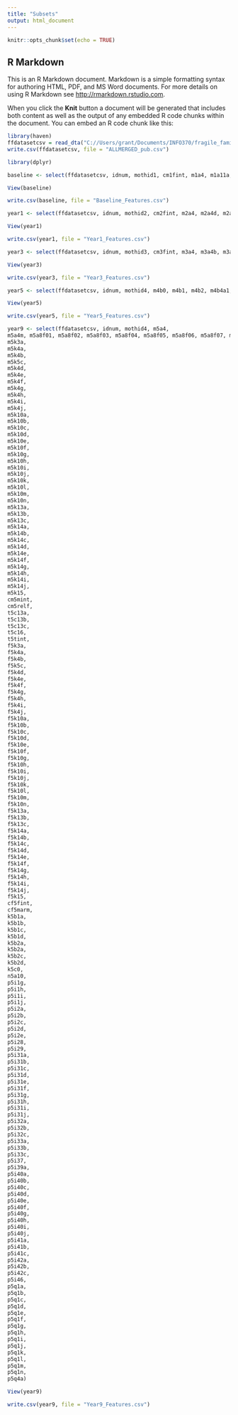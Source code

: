 ```yaml
---
title: "Subsets"
output: html_document
---
```


```r
knitr::opts_chunk$set(echo = TRUE)
```

## R Markdown

This is an R Markdown document. Markdown is a simple formatting syntax for authoring HTML, PDF, and MS Word documents. For more details on using R Markdown see <http://rmarkdown.rstudio.com>.

When you click the **Knit** button a document will be generated that includes both content as well as the output of any embedded R code chunks within the document. You can embed an R code chunk like this:

```r
library(haven)
ffdatasetcsv = read_dta("C://Users/grant/Documents/INFO370/fragile_families/ALLMERGED_pub.dta")
write.csv(ffdatasetcsv, file = "ALLMERGED_pub.csv")

library(dplyr)

baseline <- select(ffdatasetcsv, idnum, mothid1, cm1fint, m1a4, m1a11a, m1a11b, m1a11c, m1a11d, cm1age, cm1bsex, m1b2, m1b3, m1b11a, m1b22a, m1b11b, m1b22b, m1b11c, m1b22c, m1b11d, m1b22d, m1b13b, m1b25b, m1b13c, m1b25c, m1b16, m1b17, m1g2, m1g3, m1g4, fathid1, f1b5a, f1b11a, f1b22a, f1b5b, f1b11b, f1b22b, f1b5c, f1b11c, f1b22c, f1b5d, f1b11d, f1b22d, f1b13b, f1b13c, f1b16, f1b17, f1g3, f1g4, f1g2)

View(baseline)

write.csv(baseline, file = "Baseline_Features.csv")

```

```r
year1 <- select(ffdatasetcsv, idnum, mothid2, cm2fint, m2a4, m2a4d, m2a10, m2a11, cm2age, cm2b_age, m2b15, m2b18a, m2b18b, m2b18c, m2b18d, m2b18e, m2b18f, m2b18g, m2b18h, m2b19, m2b19a, mx2b20b, m2b21, m2b21a, m2c1, m2c1a, m2c2a, m2c2b1, m2c2b2, m2c2e, m2c2f, m2c3a, m2c3b, m2c3c, m2c3d, m2c3e, m2c3f, m2c3g, m2c3h, m2c3i, m2c3j, mx2c2c, m2c4)

View(year1)

write.csv(year1, file = "Year1_Features.csv")
```

```r
year3 <- select(ffdatasetcsv, idnum, mothid3, cm3fint, m3a4, m3a4b, m3a8c, m3a9, cm3age, cm3b_age, m3a4a, m3a4a1, m3a4a2, m3a4b, m3a9, m3b4a, m3b4c, m3b4d, m3b4e, m3b4f, m3b4b, m3b4m, m3b4g, m3b4h, m3b4i, m3b4k, m3b4k, m3b4l, m3b5, m3b5a, m3b7, m3b7a, m3c1, m3c1a, m3c2a, m3c2b1, m3c2b2, m3c2c, m3c2d, m3c3a, m3c3f, m3c3g, m3c3h, m3c3j, m3c3b, m3c3m, m3c4, m3c3c, m3c3d, m3c3e, m3c3i, m3c3k, m3c3l)

View(year3)

write.csv(year3, file = "Year3_Features.csv")

```

```r
year5 <- select(ffdatasetcsv, idnum, mothid4, m4b0, m4b1, m4b2, m4b4a1, m4b26a, m4b4a2, m4b26b, m4b4a3, m4b26c, m4b4a4, m4b26d, m4b4a5, m4b26e, m4b4a6, m4b26f, m4b4a7, m4b26g, m4b4a8, m4b26h, m4b5, m4b5a, m4b8, m4b8a, m4b8b, m4b27, m4b28a, m4b28b, m4b28c, m4c3a, m4c3b, m4c3c, m4c3d, m4c3e, m4c3f, m4c3g, m4c3h, m4c4, m4c4a, m4c5, m4c7a, m4c7b, m4c7c, m4c7d, m4c26a, m4c26b, m4c26c, m4c26d, m4i0e, m4j18, kind_a5, kind_a6, kind_a7, kind_b1a, kind_b1b, kind_b1c, kind_b1d, kind_b1e, kind_b1f, kind_b1g, kind_b1h, kind_b1i)

View(year5)

write.csv(year5, file = "Year5_Features.csv")
```

```r
year9 <- select(ffdatasetcsv, idnum, mothid4, m5a4,
m5a4m, m5a8f01, m5a8f02, m5a8f03, m5a8f04, m5a8f05, m5a8f06, m5a8f07, m5a8f08, m5a8f09, m5a8f10,
m5k3a,
m5k4a,
m5k4b,
m5k5c,
m5k4d,
m5k4e,
m5k4f,
m5k4g,
m5k4h,
m5k4i,
m5k4j,
m5k10a,
m5k10b,
m5k10c,
m5k10d,
m5k10e,
m5k10f,
m5k10g,
m5k10h,
m5k10i,
m5k10j,
m5k10k,
m5k10l,
m5k10m,
m5k10n,
m5k13a,
m5k13b,
m5k13c,
m5k14a,
m5k14b,
m5k14c,
m5k14d,
m5k14e,
m5k14f,
m5k14g,
m5k14h,
m5k14i,
m5k14j,
m5k15,
cm5mint,
cm5relf,
t5c13a,
t5c13b,
t5c13c,
t5c16,
t5tint,
f5k3a,
f5k4a,
f5k4b,
f5k5c,
f5k4d,
f5k4e,
f5k4f,
f5k4g,
f5k4h,
f5k4i,
f5k4j,
f5k10a,
f5k10b,
f5k10c,
f5k10d,
f5k10e,
f5k10f,
f5k10g,
f5k10h,
f5k10i,
f5k10j,
f5k10k,
f5k10l,
f5k10m,
f5k10n,
f5k13a,
f5k13b,
f5k13c,
f5k14a,
f5k14b,
f5k14c,
f5k14d,
f5k14e,
f5k14f,
f5k14g,
f5k14h,
f5k14i,
f5k14j,
f5k15,
cf5fint,
cf5marm,
k5b1a,
k5b1b,
k5b1c,
k5b1d,
k5b2a,
k5b2a,
k5b2c,
k5b2d,
k5c0,
n5a10,
p5i1g,
p5i1h,
p5i1i,
p5i1j,
p5i2a,
p5i2b,
p5i2c,
p5i2d,
p5i2e,
p5i28,
p5i29,
p5i31a,
p5i31b,
p5i31c,
p5i31d,
p5i31e,
p5i31f,
p5i31g,
p5i31h,
p5i31i,
p5i31j,
p5i32a,
p5i32b,
p5i32c,
p5i33a,
p5i33b,
p5i33c,
p5i37,
p5i39a,
p5i40a,
p5i40b,
p5i40c,
p5i40d,
p5i40e,
p5i40f,
p5i40g,
p5i40h,
p5i40i,
p5i40j,
p5i41a,
p5i41b,
p5i41c,
p5i42a,
p5i42b,
p5i42c,
p5i46,
p5q1a,
p5q1b,
p5q1c,
p5q1d,
p5q1e,
p5q1f,
p5q1g,
p5q1h,
p5q1i,
p5q1j,
p5q1k,
p5q1l,
p5q1m,
p5q1n,
p5q4a)

View(year9)

write.csv(year9, file = "Year9_Features.csv")
```